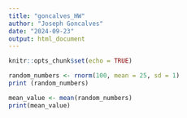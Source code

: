 ```yaml
---
title: "goncalves_HW"
author: "Joseph Goncalves"
date: "2024-09-23"
output: html_document
---
```


```r
knitr::opts_chunk$set(echo = TRUE)
```

```r
random_numbers <- rnorm(100, mean = 25, sd = 1)
print (random_numbers)
```
```r
mean_value <- mean(random_numbers)
print(mean_value)
```
